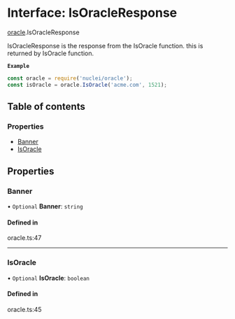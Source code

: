 # Interface: IsOracleResponse

[oracle](/templates/protocols/javascript/modules/oracle.md).IsOracleResponse

IsOracleResponse is the response from the IsOracle function.
this is returned by IsOracle function.

**`Example`**

```javascript
const oracle = require('nuclei/oracle');
const isOracle = oracle.IsOracle('acme.com', 1521);
```

## Table of contents

### Properties

- [Banner](/templates/protocols/javascript/modules/oracle.IsOracleResponse.md#banner)
- [IsOracle](/templates/protocols/javascript/modules/oracle.IsOracleResponse.md#isoracle)

## Properties

### Banner

• `Optional` **Banner**: `string`

#### Defined in

oracle.ts:47

___

### IsOracle

• `Optional` **IsOracle**: `boolean`

#### Defined in

oracle.ts:45
